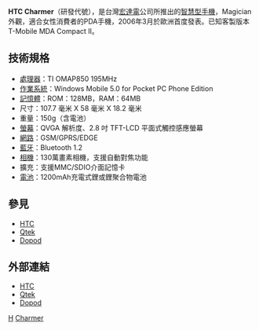 {{noteTA
|G1=長度單位
}}

'''HTC Charmer'''（研發代號），是台灣[[宏達電|宏達電]]公司所推出的[[智慧型手機|智慧型手機]]，Magician外觀，適合女性消費者的PDA手機，2006年3月於歐洲首度發表。已知客製版本T-Mobile MDA Compact II。

== 技術規格 ==
*[[處理器|處理器]]：TI OMAP850 195MHz
*[[作業系統|作業系統]]：Windows Mobile 5.0 for Pocket PC Phone Edition
*[[記憶體|記憶體]]：ROM：128MB，RAM：64MB
*尺寸：107.7 毫米 X 58 毫米 X 18.2 毫米 
*重量：150g（含電池）
*[[螢幕|螢幕]]：QVGA 解析度、2.8 吋 TFT-LCD 平面式觸控感應螢幕 
*[[網路|網路]]：GSM/GPRS/EDGE
*[[藍牙|藍牙]]：Bluetooth 1.2
*[[相機|相機]]：130萬畫素相機，支援自動對焦功能
*擴充：支援MMC/SDIO介面記憶卡
*[[電池|電池]]：1200mAh充電式鋰或鋰聚合物電池

== 參見 ==
*[[HTC|HTC]]
*[[Qtek|Qtek]]
*[[Dopod|Dopod]]

== 外部連結 ==
*[http://www.htc.com/ HTC]{{Wayback|url=http://www.htc.com/ |date=20080706043200 }}
*[https://web.archive.org/web/20080707182953/http://www.myqtek.com/ Qtek]
*[https://web.archive.org/web/20080708173628/http://www.dopod.com/ Dopod]

[[Category:智能手機|H]]
[[Category:宏達電手機|Charmer]]